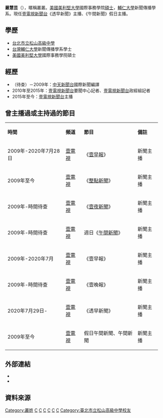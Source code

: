 {{BLP unsourced|time=2021-03-20T09:06:20+00:00}}
{{主播資訊
| 主播頭銜     = 壹電視新聞台《透早新聞》主播<br>壹電視新聞台《午間新聞》假日主播
| 綽號         = 叢叢
| 主播姓名     = 叢慧芸
| 主播英文名字 = 
| 主播出生日期 = 
{{birth_date_and_age|1981|5|24}}
| 星座         = [[雙子座|雙子座]]
| 身高    = 170公分
| 主播照片檔案 = 
| 主播照片尺寸 = 
| 主播照片圖說 = 
| 國籍         = {{ROC}}
| 籍貫         = 
| 出生地       = {{TWN}}
| 逝世地       = 
| 最高學歷     = [[美利堅大學|美國美利堅大學]]國際事務學院碩士
| 婚姻狀況     =個人隱私
| 暱稱         = 叢叢
| 配偶         =個人隱私
| 信仰宗教     = 
| 官方網站     = https://www.facebook.com/pages/%E5%8F%A2%E6%85%A7%E8%8A%B8%E5%A3%B9%E9%9B%BB%E8%A6%96/126007370866154?fref=ts
| 備註         = 
|}}

'''叢慧芸'''（{{bd|1981年|5月24日|catIdx=叢}}），暱稱叢叢。[[美利堅大學|美國美利堅大學]]國際事務學院[[碩士|碩士]]，[[輔仁大學|輔仁大學]]新聞傳播學系。現任[[壹電視新聞台|壹電視新聞台]]《透早新聞》主播、《午間新聞》假日主播。

== 學歷 ==
* [[台北市立松山高級中學|台北市立松山高級中學]]
* [[台灣|台灣]][[輔仁大學|輔仁大學]]新聞傳播學系學士
* [[美國|美國]][[美利堅大學|美利堅大學]]國際事務學院碩士

== 經歷 ==
*（待查）－2009年：[[中天新聞台|中天新聞台]]國際新聞編譯
*2010年至2015年：[[壹電視新聞台|壹電視新聞台]]要聞中心記者、[[壹電視新聞台|壹電視新聞台]]政經組記者
*2015年至今：[[壹電視新聞台|壹電視新聞台]]主播

== 曾主播過或主持過的節目 ==
{|class="wikitable"
|- style="background:snow; color:black" align=center
|'''時間'''||'''頻道'''||'''節目'''||'''備註'''
|-
|2009年-2020年7月28日||[[壹電視新聞台|壹電視]]||《[[壹早報|壹早報]]》||新聞主播
|-
|2009年至今||[[壹電視新聞台|壹電視]]||《[[整點新聞|整點新聞]]》||新聞主播
|-
|2009年-時間待查||[[壹電視新聞台|壹電視]]||《[[壹夜新聞|壹夜新聞]]》||新聞主播
|-
|2009年-時間待查||[[壹電視新聞台|壹電視]]||週日《[[壹電視午間新聞|午間新聞]]》||新聞主播
|-
|2009年-2020年7月||[[壹電視新聞台|壹電視]]||《壹早報》||新聞主播
|-
|2009年-時間待查||[[壹電視新聞台|壹電視]]||《壹晚報》||新聞主播
|-
|2020年7月29日-||[[壹電視新聞台|壹電視]]||《透早新聞》||新聞主播
|-
|2009年至今
|[[壹電視新聞台|壹電視]]
|假日午間新聞、午間新聞
|新聞主播
|}

== 外部連結 ==
*{{facebook|yvonnechung.524|主播 叢慧芸}}
*{{instagram|vonne_524tv|叢慧芸}}

== 資料來源 ==
<references/>

[[Category:叢姓|Category:叢姓]]
[[Category:輔仁大學校友|C]]
[[Category:美利堅大學校友|C]]
[[Category:台灣女性記者|C]]
[[Category:台灣電視主播|C]]
[[Category:台灣新聞節目主持人|C]]
[[Category:壹電視主播|C]]
[[Category:臺北市立松山高級中學校友|Category:臺北市立松山高級中學校友]]